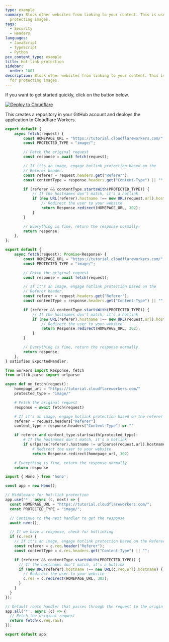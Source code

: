 ```yaml
---
type: example
summary: Block other websites from linking to your content. This is useful for
  protecting images.
tags:
  - Security
  - Headers
languages:
  - JavaScript
  - TypeScript
  - Python
pcx_content_type: example
title: Hot-link protection
sidebar:
  order: 1001
description: Block other websites from linking to your content. This is useful
  for protecting images.
---
```


If you want to get started quickly, click on the button below.

[![Deploy to Cloudflare](https://deploy.workers.cloudflare.com/button)](https://deploy.workers.cloudflare.com/?url=https://github.com/cloudflare/docs-examples/tree/main/workers/hot-link-protection)

This creates a repository in your GitHub account and deploys the application to Cloudflare Workers.


<Tabs syncKey="workersExamples"> <TabItem label="JavaScript" icon="seti:javascript">

```js
export default {
	async fetch(request) {
		const HOMEPAGE_URL = "https://tutorial.cloudflareworkers.com/";
		const PROTECTED_TYPE = "image/";

		// Fetch the original request
		const response = await fetch(request);

		// If it's an image, engage hotlink protection based on the
		// Referer header.
		const referer = request.headers.get("Referer");
		const contentType = response.headers.get("Content-Type") || "";

		if (referer && contentType.startsWith(PROTECTED_TYPE)) {
			// If the hostnames don't match, it's a hotlink
			if (new URL(referer).hostname !== new URL(request.url).hostname) {
				// Redirect the user to your website
				return Response.redirect(HOMEPAGE_URL, 302);
			}
		}

		// Everything is fine, return the response normally.
		return response;
	},
};
```

</TabItem> <TabItem label="TypeScript" icon="seti:typescript">

```ts
export default {
	async fetch(request): Promise<Response> {
		const HOMEPAGE_URL = "https://tutorial.cloudflareworkers.com/";
		const PROTECTED_TYPE = "image/";

		// Fetch the original request
		const response = await fetch(request);

		// If it's an image, engage hotlink protection based on the
		// Referer header.
		const referer = request.headers.get("Referer");
		const contentType = response.headers.get("Content-Type") || "";

		if (referer && contentType.startsWith(PROTECTED_TYPE)) {
			// If the hostnames don't match, it's a hotlink
			if (new URL(referer).hostname !== new URL(request.url).hostname) {
				// Redirect the user to your website
				return Response.redirect(HOMEPAGE_URL, 302);
			}
		}

		// Everything is fine, return the response normally.
		return response;
	},
} satisfies ExportedHandler;
```

</TabItem> <TabItem label="Python" icon="seti:python">

```py
from workers import Response, fetch
from urllib.parse import urlparse

async def on_fetch(request):
    homepage_url = "https://tutorial.cloudflareworkers.com/"
    protected_type = "image/"

    # Fetch the original request
    response = await fetch(request)

    # If it's an image, engage hotlink protection based on the referer header
    referer = request.headers["Referer"]
    content_type = response.headers["Content-Type"] or ""

    if referer and content_type.startswith(protected_type):
        # If the hostnames don't match, it's a hotlink
        if urlparse(referer).hostname != urlparse(request.url).hostname:
            # Redirect the user to your website
            return Response.redirect(homepage_url, 302)

    # Everything is fine, return the response normally
    return response
```

</TabItem> <TabItem label="Hono" icon="seti:typescript">

```ts
import { Hono } from 'hono';

const app = new Hono();

// Middleware for hot-link protection
app.use('*', async (c, next) => {
  const HOMEPAGE_URL = "https://tutorial.cloudflareworkers.com/";
  const PROTECTED_TYPE = "image/";

  // Continue to the next handler to get the response
  await next();

  // If we have a response, check for hotlinking
  if (c.res) {
    // If it's an image, engage hotlink protection based on the Referer header
    const referer = c.req.header("Referer");
    const contentType = c.res.headers.get("Content-Type") || "";

    if (referer && contentType.startsWith(PROTECTED_TYPE)) {
      // If the hostnames don't match, it's a hotlink
      if (new URL(referer).hostname !== new URL(c.req.url).hostname) {
        // Redirect the user to your website
        c.res = c.redirect(HOMEPAGE_URL, 302);
      }
    }
  }
});

// Default route handler that passes through the request to the origin
app.all('*', async (c) => {
  // Fetch the original request
  return fetch(c.req.raw);
});

export default app;
```

</TabItem> </Tabs>
